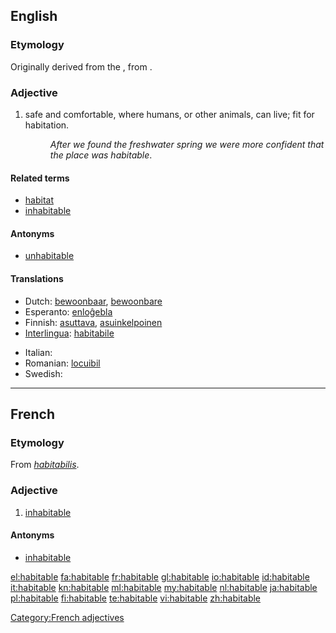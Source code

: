==English==

===Etymology===
Originally derived from the {{etyl|la}} {{term|habitabilis|habitābilis|habitable|lang=la}}, from {{term|habito|habitō|dwell, live|lang=la}}.

===Adjective===
{{infl|en|adjective}}

# safe and comfortable, where humans, or other animals, can live; fit for habitation.
#: ''After we found the freshwater spring we were more confident that the place was habitable''.

====Related terms====
* [[habitat]]
* [[inhabitable]]

====Antonyms====
* [[unhabitable]]

====Translations====
{{trans-top|where humans or other animals can live}}
* Dutch: [[bewoonbaar]], [[bewoonbare]]
* Esperanto: [[enloĝebla]]
* Finnish: [[asuttava]], [[asuinkelpoinen]]
* [[Interlingua]]: [[habitabile]]
{{trans-mid}}
* Italian: {{t+|it|abitabile}}
* Romanian: [[locuibil]]
* Swedish: {{t+|sv|beboelig}}
{{trans-bottom}}

----

==French==

===Etymology===
From {{etyl|la|fr}} ''[[habitabilis]]''.

===Adjective===
{{fr-adj}}

# [[inhabitable]]

====Antonyms====
* [[inhabitable]]

[[Category:French adjectives]]

[[el:habitable]]
[[fa:habitable]]
[[fr:habitable]]
[[gl:habitable]]
[[io:habitable]]
[[id:habitable]]
[[it:habitable]]
[[kn:habitable]]
[[ml:habitable]]
[[my:habitable]]
[[nl:habitable]]
[[ja:habitable]]
[[pl:habitable]]
[[fi:habitable]]
[[te:habitable]]
[[vi:habitable]]
[[zh:habitable]]